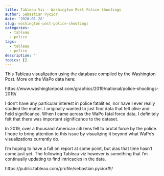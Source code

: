 ```yaml
---
title: Tableau Viz - Washington Post Police Shootings
author: Sebastian Pycior
date: '2020-01-28'
slug: washington-post-police-shootings
categories:
  - tableau
  - police
tags:
  - tableau
  - police
description: ''
topics: []
---
```


This Tableau visualization using the database compiled by the Washington Post. More on the WaPo data here: 

https://www.washingtonpost.com/graphics/2019/national/police-shootings-2019/


I don't have any particular interest in police fatalities, nor have I ever really studied the matter. I originally wanted to just find data that felt alive and held significance. When I came across the WaPo fatal force data, I definitely felt that there was important significance to the dataset.

In 2019, over a thousand American citizens fell to brutal force by the police. I hope to bring attention to this issue by visualizing it beyond what WaPo's visualizations currently do.

I'm hoping to have a full on report at some point, but alas that time hasn't come just yet. The following Tableau viz however is something that I'm continually updating to find intricacies in the data. 

https://public.tableau.com/profile/sebastian.pycior#!/